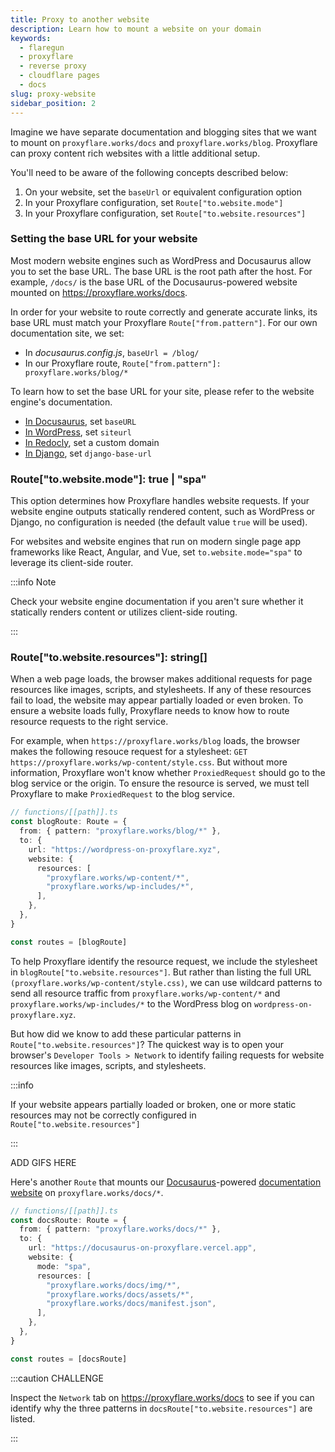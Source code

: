 ```yaml
---
title: Proxy to another website
description: Learn how to mount a website on your domain
keywords:
  - flaregun
  - proxyflare
  - reverse proxy
  - cloudflare pages
  - docs
slug: proxy-website
sidebar_position: 2
---
```


Imagine we have separate documentation and blogging sites that we want to mount on `proxyflare.works/docs` and `proxyflare.works/blog`. Proxyflare can proxy content rich websites with a little additional setup.

You'll need to be aware of the following concepts described below:

1. On your website, set the `baseUrl` or equivalent configuration option
1. In your Proxyflare configuration, set `Route["to.website.mode"]`
1. In your Proxyflare configuration, set `Route["to.website.resources"]`

### Setting the base URL for your website

Most modern website engines such as WordPress and Docusaurus allow you to set the base URL. The base URL is the root path after the host. For example, `/docs/` is the base URL of the Docusaurus-powered website mounted on https://proxyflare.works/docs.

In order for your website to route correctly and generate accurate links, its base URL must match your Proxyflare `Route["from.pattern"]`. For our own documentation site, we set:

- In _docusaurus.config.js_, `baseUrl = /blog/`
- In our Proxyflare route, `Route["from.pattern"]: proxyflare.works/blog/*`

To learn how to set the base URL for your site, please refer to the website engine's documentation.

- [In Docusaurus](https://docusaurus.io/docs/api/docusaurus-config#baseUrl), set `baseURL`
- [In WordPress](https://wordpress.org/support/article/changing-the-site-url/), set `siteurl`
- [In Redocly](https://redocly.com/docs/developer-portal/settings/custom-domain/), set a custom domain
- [In Django](https://pypi.org/project/django-base-url/), set `django-base-url`

### Route["to.website.mode"]: true | "spa"

This option determines how Proxyflare handles website requests. If your website engine outputs statically rendered content, such as WordPress or Django, no configuration is needed (the default value `true` will be used).

For websites and website engines that run on modern single page app frameworks like React, Angular, and Vue, set `to.website.mode="spa"` to leverage its client-side router.

:::info Note

Check your website engine documentation if you aren't sure whether it statically renders content or utilizes client-side routing.

:::

### Route["to.website.resources"]: string[]

When a web page loads, the browser makes additional requests for page resources like images, scripts, and stylesheets. If any of these resources fail to load, the website may appear partially loaded or even broken. To ensure a website loads fully, Proxyflare needs to know how to route resource requests to the right service.

For example, when `https://proxyflare.works/blog` loads, the browser makes the following resouce request for a stylesheet: `GET https://proxyflare.works/wp-content/style.css`. But without more information, Proxyflare won't know whether `ProxiedRequest` should go to the blog service or the origin. To ensure the resource is served, we must tell Proxyflare to make `ProxiedRequest` to the blog service.

```ts
// functions/[[path]].ts
const blogRoute: Route = {
  from: { pattern: "proxyflare.works/blog/*" },
  to: {
    url: "https://wordpress-on-proxyflare.xyz",
    website: {
      resources: [
        "proxyflare.works/wp-content/*",
        "proxyflare.works/wp-includes/*",
      ],
    },
  },
}

const routes = [blogRoute]
```

To help Proxyflare identify the resource request, we include the stylesheet in `blogRoute["to.website.resources"]`. But rather than listing the full URL `(proxyflare.works/wp-content/style.css)`, we can use wildcard patterns to send all resource traffic from `proxyflare.works/wp-content/*` and `proxyflare.works/wp-includes/*` to the WordPress blog on `wordpress-on-proxyflare.xyz`.

But how did we know to add these particular patterns in `Route["to.website.resources"]`? The quickest way is to open your browser's `Developer Tools > Network` to identify failing requests for website resources like images, scripts, and stylesheets.

:::info

If your website appears partially loaded or broken, one or more static resources may not be correctly configured in `Route["to.website.resources"]`

:::

ADD GIFS HERE

Here's another `Route` that mounts our [Docusaurus](https://docusaurus.io/)-powered [documentation website](https://docusaurus-on-proxyflare.vercel.app) on `proxyflare.works/docs/*`.

```ts
// functions/[[path]].ts
const docsRoute: Route = {
  from: { pattern: "proxyflare.works/docs/*" },
  to: {
    url: "https://docusaurus-on-proxyflare.vercel.app",
    website: {
      mode: "spa",
      resources: [
        "proxyflare.works/docs/img/*",
        "proxyflare.works/docs/assets/*",
        "proxyflare.works/docs/manifest.json",
      ],
    },
  },
}

const routes = [docsRoute]
```

:::caution CHALLENGE

Inspect the `Network` tab on https://proxyflare.works/docs to see if you can identify why the three patterns in `docsRoute["to.website.resources"]` are listed.

:::
